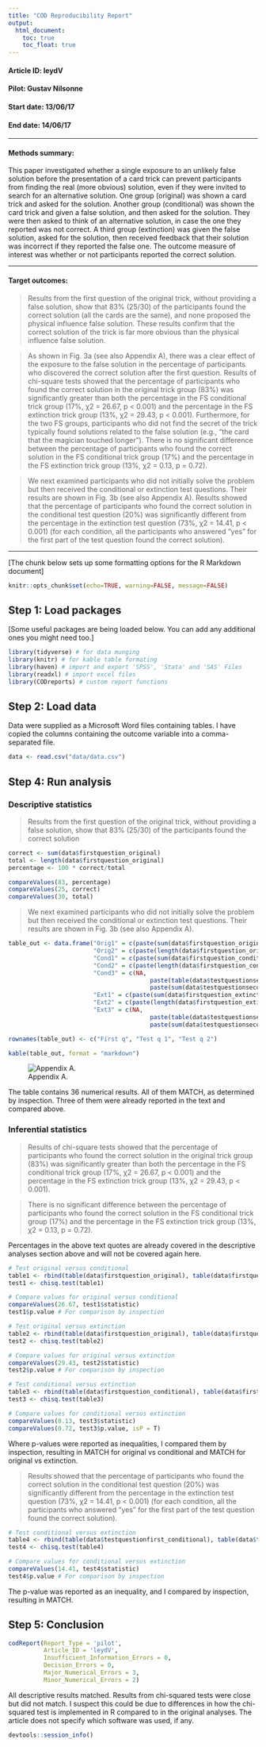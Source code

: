 ```yaml
---
title: "COD Reproducibility Report"
output:
  html_document:
    toc: true
    toc_float: true
---
```


#### Article ID: leydV
#### Pilot: Gustav Nilsonne
#### Start date: 13/06/17
#### End date: 14/06/17

-------

#### Methods summary: 
This paper investigated whether a single exposure to an unlikely false solution before the presentation of a card trick can prevent participants from finding the real (more obvious) solution, even if they were invited to search for an alternative solution. One group (original) was shown a card trick and asked for the solution. Another group (conditional) was shown the card trick and given a false solution, and then asked for the solution. They were then asked to think of an alternative solution, in case the one they reported was not correct. A third group (extinction) was given the false solution, asked for the solution, then received feedback that their solution was incorrect if they reported the false one. The outcome measure of interest was whether or not participants reported the correct solution.

------

#### Target outcomes: 
> Results from the first question of the original trick, without providing a false solution, show that 83% (25/30) of the participants found the correct solution (all the cards are the same), and none proposed the physical influence false solution. These results confirm that the correct solution of the trick is far more obvious than the physical influence false solution.

> As shown in Fig. 3a (see also Appendix A), there was a clear effect of the exposure to the false solution in the percentage of participants who discovered the correct solution after the first question. Results of chi-square tests showed that the percentage of participants who found the correct solution in the original trick group (83%) was significantly greater than both the percentage in the FS conditional trick group (17%, χ2 = 26.67, p < 0.001) and the percentage in the FS extinction trick group (13%, χ2 = 29.43, p < 0.001). Furthermore, for the two FS groups, participants who did not find the secret of the trick typically found solutions related to the false solution (e.g., “the card that the magician touched longer”). There is no significant difference between the percentage of participants who found the correct solution in the FS conditional trick group (17%) and the percentage in the FS extinction trick group (13%, χ2 = 0.13, p = 0.72).

> We next examined participants who did not initially solve the problem but then received the conditional or extinction test questions. Their results are shown in Fig. 3b (see also Appendix A). Results showed that the percentage of participants who found the correct solution in the conditional test question (20%) was significantly different from the percentage in the extinction test question (73%, χ2 = 14.41, p < 0.001) (for each condition, all the participants who answered “yes” for the first part of the test question found the correct solution).

------

[The chunk below sets up some formatting options for the R Markdown document]

```r
knitr::opts_chunk$set(echo=TRUE, warning=FALSE, message=FALSE)
```

## Step 1: Load packages

[Some useful packages are being loaded below. You can add any additional ones you might need too.]

```r
library(tidyverse) # for data munging
library(knitr) # for kable table formating
library(haven) # import and export 'SPSS', 'Stata' and 'SAS' Files
library(readxl) # import excel files
library(CODreports) # custom report functions
```

## Step 2: Load data

Data were supplied as a Microsoft Word files containing tables. I have copied the columns containing the outcome variable into a comma-separated file.

```r
data <- read.csv("data/data.csv")
```

## Step 4: Run analysis

### Descriptive statistics
> Results from the first question of the original trick, without providing a false solution, show that 83% (25/30) of the participants found the correct solution

```r
correct <- sum(data$firstquestion_original)
total <- length(data$firstquestion_original)
percentage <- 100 * correct/total

compareValues(83, percentage)
compareValues(25, correct)
compareValues(30, total)
```

> We next examined participants who did not initially solve the problem but then received the conditional or extinction test questions. Their results are shown in Fig. 3b (see also Appendix A).

```r
table_out <- data.frame("Orig1" = c(paste(sum(data$firstquestion_original), "/", length(data$firstquestion_original), " ", round(100*sum(data$firstquestion_original)/length(data$firstquestion_original), 0), "%", sep = ""), NA, NA),
                        "Orig2" = c(paste(length(data$firstquestion_original) - sum(data$firstquestion_original), "/", length(data$firstquestion_original), " ", round(100*(length(data$firstquestion_original) - sum(data$firstquestion_original))/length(data$firstquestion_original), 0), "%", sep = ""), NA, NA),
                        "Cond1" = c(paste(sum(data$firstquestion_conditional), "/", length(data$firstquestion_conditional), " ", round(100*sum(data$firstquestion_conditional)/length(data$firstquestion_conditional), 0), "%", sep = ""), NA, NA),
                        "Cond2" = c(paste(length(data$firstquestion_conditional) - sum(data$firstquestion_conditional), "/", length(data$firstquestion_conditional), " ", round(100*(length(data$firstquestion_conditional) - sum(data$firstquestion_conditional))/length(data$firstquestion_conditional), 0), "%", sep = ""),                                         paste(table(data$testquestionfirst_conditional)[1], "/", sum(!is.na(data$testquestionfirst_conditional)), " ", round(100*table(data$testquestionfirst_conditional)[ 2]/sum(!is.na(data$testquestionfirst_conditional)), 0), "%", sep = ""), NA),
                        "Cond3" = c(NA, 
                                        paste(table(data$testquestionsecond_conditional)[2] , "/", sum(!is.na(data$testquestionsecond_conditional)) , " ", round(100*table(data$testquestionsecond_conditional)[2]/sum(!is.na(data$testquestionsecond_conditional)), 0), "%", sep = ""),
                                        paste(sum(data$testquestionsecond_conditional[data$testquestionfirst_conditional == 1], na.rm = T), "/", sum(!is.na(data$testquestionsecond_conditional[data$testquestionfirst_conditional == 1])), " ", round(100*sum(data$testquestionsecond_conditional[data$testquestionfirst_conditional == 1], na.rm = T)/sum(!is.na(data$testquestionsecond_conditional[data$testquestionfirst_conditional == 1])), 0), "%", sep = "")),
                        "Ext1" = c(paste(sum(data$firstquestion_extinction), "/", length(data$firstquestion_extinction), " ", round(100*sum(data$firstquestion_extinction)/length(data$firstquestion_extinction), 0), "%", sep = ""), NA, NA),
                        "Ext2" = c(paste(length(data$firstquestion_extinction) - sum(data$firstquestion_extinction), "/", length(data$firstquestion_extinction), " ", round(100*(length(data$firstquestion_extinction) - sum(data$firstquestion_extinction))/length(data$firstquestion_extinction), 0), "%", sep = ""),                                         paste(table(data$testquestionfirst_extinction)[1], "/", sum(!is.na(data$testquestionfirst_extinction)), " ", round(100*table(data$testquestionfirst_extinction)[ 2]/sum(!is.na(data$testquestionfirst_extinction)), 0), "%", sep = ""), NA),
                        "Ext3" = c(NA, 
                                        paste(table(data$testquestionsecond_extinction)[2] , "/", sum(!is.na(data$testquestionsecond_extinction)) , " ", round(100*table(data$testquestionsecond_extinction)[2]/sum(!is.na(data$testquestionsecond_extinction)), 0), "%", sep = ""),
                                        paste(sum(data$testquestionsecond_extinction[data$testquestionfirst_extinction == 1], na.rm = T), "/", sum(!is.na(data$testquestionsecond_extinction[data$testquestionfirst_extinction == 1])), " ", round(100*sum(data$testquestionsecond_extinction[data$testquestionfirst_extinction == 1], na.rm = T)/sum(!is.na(data$testquestionsecond_extinction[data$testquestionfirst_extinction == 1])), 0), "%", sep = "")))

rownames(table_out) <- c("First q", "Test q 1", "Test q 2")

kable(table_out, format = "markdown")

```

![Appendix A.](AppendixA.png)

The table contains 36 numerical results. All of them MATCH, as determined by inspection. Three of them were already reported in the text and compared above. 

### Inferential statistics
> Results of chi-square tests showed that the percentage of participants who found the correct solution in the original trick group (83%) was significantly greater than both the percentage in the FS conditional trick group (17%, χ2 = 26.67, p < 0.001) and the percentage in the FS extinction trick group (13%, χ2 = 29.43, p < 0.001).

> There is no significant difference between the percentage of participants who found the correct solution in the FS conditional trick group (17%) and the percentage in the FS extinction trick group (13%, χ2 = 0.13, p = 0.72).

Percentages in the above text quotes are already covered in the descriptive analyses section above and will not be covered again here.

```r
# Test original versus conditional
table1 <- rbind(table(data$firstquestion_original), table(data$firstquestion_conditional))
test1 <- chisq.test(table1)

# Compare values for original versus conditional
compareValues(26.67, test1$statistic)
test1$p.value # For comparison by inspection

# Test original versus extinction
table2 <- rbind(table(data$firstquestion_original), table(data$firstquestion_extinction))
test2 <- chisq.test(table2)

# Compare values for original versus extinction
compareValues(29.43, test2$statistic)
test2$p.value # For comparison by inspection

# Test conditional versus extinction
table3 <- rbind(table(data$firstquestion_conditional), table(data$firstquestion_extinction))
test3 <- chisq.test(table3)

# Compare values for conditional versus extinction
compareValues(0.13, test3$statistic)
compareValues(0.72, test3$p.value, isP = T)
```
Where p-values were reported as inequalities, I compared them by inspection, resulting in MATCH for original vs conditional and MATCH for original vs extinction.

> Results showed that the percentage of participants who found the correct solution in the conditional test question (20%) was significantly different from the percentage in the extinction test question (73%, χ2 = 14.41, p < 0.001) (for each condition, all the participants who answered “yes” for the first part of the test question found the correct solution).

```r
# Test conditional versus extinction
table4 <- rbind(table(data$testquestionfirst_conditional), table(data$testquestionfirst_extinction))
test4 <- chisq.test(table4)

# Compare values for conditional versus extinction
compareValues(14.41, test4$statistic)
test4$p.value # For comparison by inspection
```

The p-value was reported as an inequality, and I compared by inspection, resulting in MATCH.

## Step 5: Conclusion

```r
codReport(Report_Type = 'pilot',
          Article_ID = 'leydV', 
          Insufficient_Information_Errors = 0,
          Decision_Errors = 0, 
          Major_Numerical_Errors = 3, 
          Minor_Numerical_Errors = 2)
```

All descriptive results matched. Results from chi-squared tests were close but did not match. I suspect this could be due to differences in how the chi-squared test is implemented in R compared to in the original analyses. The article does not specify which software was used, if any. 

```r
devtools::session_info()
```

